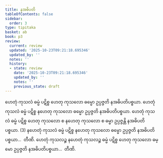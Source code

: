 ```yaml
---
title: နအဓိပတိ
tableOfContents: false
sidebar:
  order: 3
type: tipitaka
basket: ab
book: p3
review:
  current: review
  updated: '2025-10-23T09:21:18.695346'
  updated_by: ''
  notes: ''
  history:
  - state: review
    date: '2025-10-23T09:21:18.695346'
    updated_by: ''
    notes: ''
    previous_state: draft
---
```



<ReviewStatus review={frontmatter.review} showDetails={true} />

<HypothesisAnnotation frontmatter={frontmatter} />

<DynamicBreadcrumb />

<Division number="6" book="p3" e="ch" v="39" p="196">

<Paragraph number="7" book="p3">
ဟေတုံ ကုသလံ ဓမ္မံ ပဋိစ္စ ဟေတု ကုသလော ဓမ္မော ဥပ္ပဇ္ဇတိ နအဓိပတိပစ္စယာ. ဟေတုံ ကုသလံ ဓမ္မံ ပဋိစ္စ နဟေတု ကုသလော ဓမ္မော ဥပ္ပဇ္ဇတိ နအဓိပတိပစ္စယာ. ဟေတုံ ကုသလံ ဓမ္မံ ပဋိစ္စ ဟေတု ကုသလော စ နဟေတု ကုသလော စ ဓမ္မာ ဥပ္ပဇ္ဇန္တိ နအဓိပတိပစ္စယာ. (3)
</Paragraph>

</Division>
<Division number="7" book="p3" e="ch" v="39" p="196">

<Paragraph number="8" book="p3">
နဟေတုံ ကုသလံ ဓမ္မံ ပဋိစ္စ နဟေတု ကုသလော ဓမ္မော ဥပ္ပဇ္ဇတိ နအဓိပတိပစ္စယာ…  တီဏိ.
</Paragraph>

<Paragraph number="9" book="p3">
ဟေတုံ ကုသလဉ္စ နဟေတုံ ကုသလဉ္စ ဓမ္မံ ပဋိစ္စ ဟေတု ကုသလော ဓမ္မော ဥပ္ပဇ္ဇတိ နအဓိပတိပစ္စယာ…  တီဏိ.
</Paragraph>
</Division>
